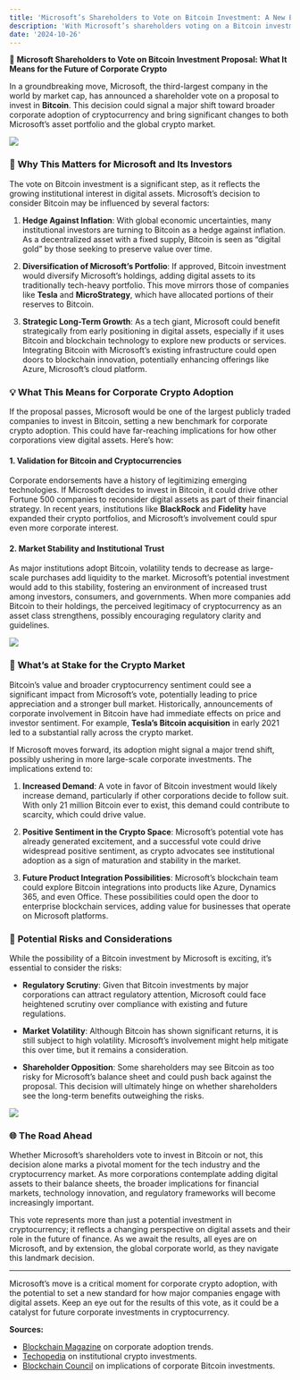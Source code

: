 ```yaml
---
title: 'Microsoft’s Shareholders to Vote on Bitcoin Investment: A New Era for Corporate Crypto?'
description: 'With Microsoft’s shareholders voting on a Bitcoin investment proposal, we explore the potential implications and what this could mean for corporate crypto adoption in 2024 and beyond.'
date: '2024-10-26'
---
```


🚨 **Microsoft Shareholders to Vote on Bitcoin Investment Proposal: What It Means for the Future of Corporate Crypto**

In a groundbreaking move, Microsoft, the third-largest company in the world by market cap, has announced a shareholder vote on a proposal to invest in **Bitcoin**. This decision could signal a major shift toward broader corporate adoption of cryptocurrency and bring significant changes to both Microsoft’s asset portfolio and the global crypto market.

<div className='mx-auto w-[300px] sm:w-[500px]'>
    <img className='rounded-lg' src='https://cdn.pixabay.com/photo/2015/10/29/08/17/building-1011876_1280.jpg' />
</div>

### 🏢 **Why This Matters for Microsoft and Its Investors**

The vote on Bitcoin investment is a significant step, as it reflects the growing institutional interest in digital assets. Microsoft’s decision to consider Bitcoin may be influenced by several factors:

1. **Hedge Against Inflation**: With global economic uncertainties, many institutional investors are turning to Bitcoin as a hedge against inflation. As a decentralized asset with a fixed supply, Bitcoin is seen as “digital gold” by those seeking to preserve value over time.
   
2. **Diversification of Microsoft’s Portfolio**: If approved, Bitcoin investment would diversify Microsoft’s holdings, adding digital assets to its traditionally tech-heavy portfolio. This move mirrors those of companies like **Tesla** and **MicroStrategy**, which have allocated portions of their reserves to Bitcoin.

3. **Strategic Long-Term Growth**: As a tech giant, Microsoft could benefit strategically from early positioning in digital assets, especially if it uses Bitcoin and blockchain technology to explore new products or services. Integrating Bitcoin with Microsoft’s existing infrastructure could open doors to blockchain innovation, potentially enhancing offerings like Azure, Microsoft’s cloud platform.

### 💡 **What This Means for Corporate Crypto Adoption**

If the proposal passes, Microsoft would be one of the largest publicly traded companies to invest in Bitcoin, setting a new benchmark for corporate crypto adoption. This could have far-reaching implications for how other corporations view digital assets. Here’s how:

#### 1. **Validation for Bitcoin and Cryptocurrencies**

Corporate endorsements have a history of legitimizing emerging technologies. If Microsoft decides to invest in Bitcoin, it could drive other Fortune 500 companies to reconsider digital assets as part of their financial strategy. In recent years, institutions like **BlackRock** and **Fidelity** have expanded their crypto portfolios, and Microsoft’s involvement could spur even more corporate interest.

#### 2. **Market Stability and Institutional Trust**

As major institutions adopt Bitcoin, volatility tends to decrease as large-scale purchases add liquidity to the market. Microsoft’s potential investment would add to this stability, fostering an environment of increased trust among investors, consumers, and governments. When more companies add Bitcoin to their holdings, the perceived legitimacy of cryptocurrency as an asset class strengthens, possibly encouraging regulatory clarity and guidelines.

<div className='mx-auto w-[300px] sm:w-[500px]'>
    <img className='rounded-lg' src='https://cdn.pixabay.com/photo/2016/11/06/23/51/chicago-1804480_1280.jpg' />
</div>

### 🚀 **What’s at Stake for the Crypto Market**

Bitcoin’s value and broader cryptocurrency sentiment could see a significant impact from Microsoft’s vote, potentially leading to price appreciation and a stronger bull market. Historically, announcements of corporate involvement in Bitcoin have had immediate effects on price and investor sentiment. For example, **Tesla’s Bitcoin acquisition** in early 2021 led to a substantial rally across the crypto market.

If Microsoft moves forward, its adoption might signal a major trend shift, possibly ushering in more large-scale corporate investments. The implications extend to:

1. **Increased Demand**: A vote in favor of Bitcoin investment would likely increase demand, particularly if other corporations decide to follow suit. With only 21 million Bitcoin ever to exist, this demand could contribute to scarcity, which could drive value.

2. **Positive Sentiment in the Crypto Space**: Microsoft’s potential vote has already generated excitement, and a successful vote could drive widespread positive sentiment, as crypto advocates see institutional adoption as a sign of maturation and stability in the market.

3. **Future Product Integration Possibilities**: Microsoft’s blockchain team could explore Bitcoin integrations into products like Azure, Dynamics 365, and even Office. These possibilities could open the door to enterprise blockchain services, adding value for businesses that operate on Microsoft platforms.

### 🔮 **Potential Risks and Considerations**

While the possibility of a Bitcoin investment by Microsoft is exciting, it’s essential to consider the risks:

- **Regulatory Scrutiny**: Given that Bitcoin investments by major corporations can attract regulatory attention, Microsoft could face heightened scrutiny over compliance with existing and future regulations.
  
- **Market Volatility**: Although Bitcoin has shown significant returns, it is still subject to high volatility. Microsoft’s involvement might help mitigate this over time, but it remains a consideration.

- **Shareholder Opposition**: Some shareholders may see Bitcoin as too risky for Microsoft’s balance sheet and could push back against the proposal. This decision will ultimately hinge on whether shareholders see the long-term benefits outweighing the risks.

<div className='mx-auto w-[300px] sm:w-[500px]'>
    <img className='rounded-lg' src='https://cdn.pixabay.com/photo/2015/01/12/03/25/keyboard-597007_1280.jpg' />
</div>

### 🌐 **The Road Ahead**

Whether Microsoft’s shareholders vote to invest in Bitcoin or not, this decision alone marks a pivotal moment for the tech industry and the cryptocurrency market. As more corporations contemplate adding digital assets to their balance sheets, the broader implications for financial markets, technology innovation, and regulatory frameworks will become increasingly important.

This vote represents more than just a potential investment in cryptocurrency; it reflects a changing perspective on digital assets and their role in the future of finance. As we await the results, all eyes are on Microsoft, and by extension, the global corporate world, as they navigate this landmark decision.

---

Microsoft’s move is a critical moment for corporate crypto adoption, with the potential to set a new standard for how major companies engage with digital assets. Keep an eye out for the results of this vote, as it could be a catalyst for future corporate investments in cryptocurrency.

**Sources:**
- [Blockchain Magazine](https://blockchainmagazine.com) on corporate adoption trends.
- [Techopedia](https://techopedia.com) on institutional crypto investments.
- [Blockchain Council](https://blockchain-council.org) on implications of corporate Bitcoin investments.

